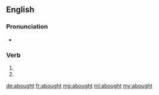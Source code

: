==English==

===Pronunciation===
* {{a|US}} {{IPA|/əˈbɔt/|lang=en}}

===Verb===
{{head|en|verb form}}

# {{en-past of|aby}}
# {{en-past of|abye}}

[[de:abought]]
[[fr:abought]]
[[mg:abought]]
[[ml:abought]]
[[my:abought]]